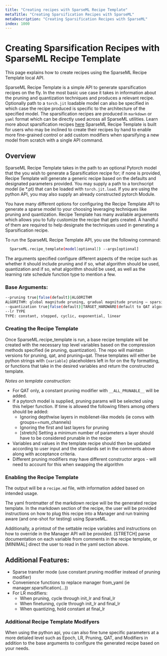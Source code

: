 ```yaml
---
title: "Creating recipes with SparseML Recipe Template"
metaTitle: "Creating Sparsification Recipes with SparseML"
metaDescription: "Creating Sparsification Recipes with SparseML"
index: 1000 
---
```


# Creating Sparsification Recipes with SparseML Recipe Template

This page explains how to create recipes using the SparseML Recipe Template local API. 

SparseML Recipe Template is a simple API to generate sparsification recipes on the fly. In the most basic use case it takes in information about the pruning and quantization techniques and produces a relevant recipe.
Optionally path to a `torch.jit` loadable model can also be specified in which case the recipe produced is specific to the architecture of the specified model.  The  sparsification recipes are produced in `markdown` or `yaml` format which can be directly used across all SparseML utilities. Learn more about sparsification recipes [here](https://docs.neuralmagic.com/user-guide/recipes)
SparseML Recipe Template is built for users who may be inclined to create their recipes by hand to enable more
fine-grained control or add custom modifiers when sparsifying a new model from scratch with a single API command. 


## Overview

SparseML Recipe Template takes in the path to an optional Pytorch model that the you wish to generate a Sparsification recipe for; if none is provided, Recipe Template will generate a generic recipe based on the defaults and designated parameters provided. You may supply a path to a torchscript model (ie *.pt) that can be loaded with `torch.jit.load`. If you are using the python API, you may also supply an already constructed pytorch Module.


You have many different options for configuring the Recipe Template API to generate a sparse model to your choosing leveraging techniques like pruning and quantization. Recipe Template has many available arguements which allows you to fully customize the recipe that gets created. A handful of them are required to help designate the techniques used in generating a Sparsification recipe.

To run the SparseML Recipe Template API, you use the following command: 

```bash
  SparseML.recipe_template(model[optional]) --args[optional]
```

The arguments specified configure different aspects of the recipe such as whether it should include pruning and if so, what algorithm should be used, quantization and if so, what algorithm should be used, as well as the learning rate schedule function type to mention a few. 

### Base Arguments:
```bash
--pruning true|false(default)|ALGORITHM
ALGORITHM: global magnitude pruning, gradual magnitude pruning – sparsity per layer, ACDC, Movement, MFAC, OBC
--quantization true|false(default)|TARGET_HARDWARE(default to QAT algorithm ex: vnni, tensorrt)
--lr TYPE
TYPE: constant, stepped, cyclic, exponential, linear
```

### Creating the Recipe Template
Once SparseML.recipe_template is run, a base recipe template will be created with the necessary top level variables based on the compression methods specified (ie pruning, quantization). The repo will maintain versions for pruning, qat, and pruning+qat.  These templates will either be python strings with `{variable}` placeholders left in for on the fly formatting, or functions that take in the desired variables and return the constructed template.

*Notes on template construction:*

- For QAT only, a constant pruning modifier with `__ALL_PRUNABLE__` will be added.
- If a pytorch model is supplied, pruning params will be selected using this helper function. If time is allowed the following filters among others should be added:
  - Ignoring depthwise layers in mobilenet-like models (ie convs with groups==num_channels)
  - Ignoring the first and last layers for pruning
  - [stretch] Setting a minimum number of parameters a layer should have to be considered prunable in the recipe
- Variables and values in the template recipe should then be updated according to user input and the standards set in the comments above along with acceptance criteria.
- Different pruning modifiers may have different constructor argos - will need to account for this when swapping the algorithm

### Enabling the Recipe Template

The output will be a `recipe.md` file, with information added based on intended usage.

The yaml frontmatter of the markdown recipe will be the generated recipe template.  In the markdown section of the recipe, the user will be provided instructions on how to plug this recipe into a Manager and run training aware (and one-shot for testing) using SparseML.

Additionally, a printout of the settable recipe variables and instructions on how to override in the Manager API will be provided. [STRETCH] parse documentation on each variable from comments in the recipe template, or [MINIMAL] direct the user to read in the yaml section above.


## Additional Features:
- Sparse transfer mode (use constant pruning modifier instead of pruning modifier)
- Convenience functions to replace manager from_yaml (ie manager.sparsification(...))
- For LR modifiers:
  - When pruning, cycle through init_lr and final_lr
  - When finetuning, cycle through init_lr and final_lr
  - When quantizing, hold constant at final_lr


### Additional Recipe Template Modifyers

When using the python api, you can also fine tune specific parameters at a more detialed level such as Epoch, LR, Pruning, QAT, and Modifiers in addition to the base arguments to configure the generated recipe based on your needs.








